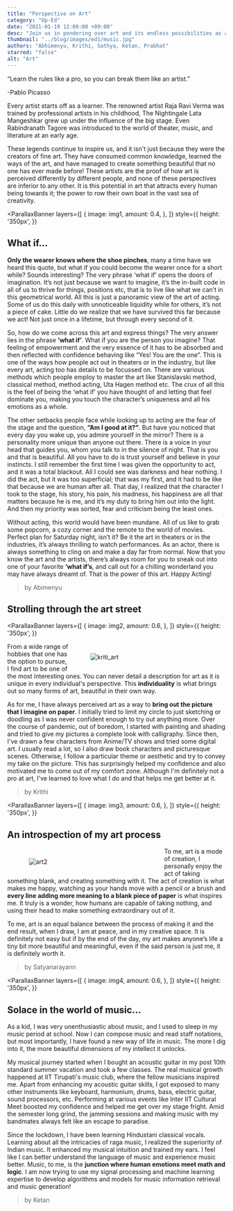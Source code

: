 ```yaml
---
title: "Perspective on Art"
category: "Op-Ed"
date: "2021-01-19 12:00:00 +09:00"
desc: "Join us in pondering over art and its endless possibilities as a few budding artists talk about what art means to them.."
thumbnail: "../blog/images/ed1/music.jpg"
authors: "Abhimenyu, Krithi, Sathya, Ketan, Prabhat"
starred: "false"
alt: "Art"
---
```




<p style={{fontFamily: '"Merriweather", serif'}}>“Learn the rules like a pro, so you can break them like an artist.”</p>
<GlobalStyle/>
<p>-Pablo Picasso</p>

Every artist starts off as a learner. The renowned artist Raja Ravi Verma was trained by professional artists in his childhood, The Nightingale Lata Mangeshkar grew up under the influence of the big stage. Even Rabindranath Tagore was introduced to the world of theater, music, and literature at an early age.

These legends continue to inspire us, and it isn't just because they were the creators of fine art. They have consumed common knowledge, learned the ways of the art, and have managed to create something beautiful that no one has ever made before! These artists are the proof of how art is perceived differently by different people, and none of these perspectives are inferior to any other. It is this potential in art that attracts every human being towards it; the power to row their own boat in the vast sea of creativity.

<ParallaxBanner
    layers={[
        {
            image: img1,
            amount: 0.4,
        },
    ]}
    style={{
        height: '350px',
    }}
>
</ParallaxBanner>

## What if...

**Only the wearer knows where the shoe pinches**, many a time have we heard this quote, but what if you could become the wearer once for a short while? Sounds interesting? The very phrase ‘what if’ opens the doors of imagination. It’s not just because we want to imagine, it’s the in-built code in all of us to thrive for things, positions etc, that is to live like what we can’t in this geometrical world. All this is just a panoramic view of the art of acting. Some of us do this daily with unnoticeable liquidity while for others, it’s not a piece of cake. Little do we realize that we have survived this far because we act! Not just once in a lifetime, but through every second of it.

So, how do we come across this art and express things? The very answer lies in the phrase **‘what if’**. What if you are the person you imagine? That feeling of empowerment and the very essence of it has to be absorbed and then reflected with confidence behaving like “Yes! You are the one”. This is one of the ways how people act out in theaters or in the industry, but like every art, acting too has details to be focussed on. There are various methods which people employ to master the art like Stanislavski method, classical method, method acting, Uta Hagen method etc. The crux of all this is the feel of being the ‘what if’ you have thought of and letting that feel dominate you, making you touch the character’s uniqueness and all his emotions as a whole.

The other setbacks people face while looking up to acting are the fear of the stage and the question, **“Am I good at it?”**. But have you noticed that every day you wake up, you admire yourself in the mirror? There is a personality more unique than anyone out there. There is a voice in your head that guides you, whom you talk to in the silence of night. That is you and that is beautiful. All you have to do is trust yourself and believe in your instincts. I still remember the first time I was given the opportunity to act, and it was a total blackout. All I could see was darkness and hear nothing. I did the act, but it was too superficial; that was my first, and it had to be like that because we are human after all. That day, I realized that the character I took to the stage, his story, his pain, his madness, his happiness are all that matters because he is me, and it’s my duty to bring him out into the light. And then my priority was sorted, fear and criticism being the least ones.

Without acting, this world would have been mundane. All of us like to grab some popcorn, a cozy corner and the remote to the world of movies. Perfect plan for Saturday night, isn’t it? Be it the art in theaters or in the industries, it’s always thrilling to watch performances. As an actor, there is always something to cling on and make a day far from normal. Now that you know the art and the artists, there’s always room for you to sneak out into one of your favorite **‘what if’s**, and call out for a chilling wonderland you may have always dreamt of. That is the power of this art. Happy Acting!

 > by Abimenyu

## Strolling through the art street

<ParallaxBanner
    layers={[
        {
            image: img2,
            amount: 0.6,
        },
    ]}
    style={{
        height: '350px',
    }}
>
</ParallaxBanner>

<div>
  <figure style='float: right; margin-right: 1em; width:30vw; max-width:300px; padding: 10px;'>
    <img src="./images/art/draw.jpg" alt="kriti_art" />
  </figure>
  <div style="
    text-align: left;
    margin-bottom: var(--sizing-md);">
    <p>
      From a wide range of hobbies that one has the option to pursue, I find art to be one of the most interesting ones. You can never detail a description for art as it is unique in every individual's perspective. This <b>individuality</b> is what brings out so many forms of art, beautiful in their own way. 
    </p>
    <p>
      As for me, I have always perceived art as a way to <b>bring out the picture that I imagine on paper</b>. I initially tried to limit my circle to just sketching or doodling as I was never confident enough to try out anything more. Over the course of pandemic, out of boredom, I started with painting and shading and tried to give my pictures a complete look with calligraphy. Since then, I've drawn a few characters from Anime/TV shows and tried some digital art. I usually read a lot, so I also draw book characters and picturesque scenes. Otherwise, I follow a particular theme or aesthetic and try to convey my take on the picture. This has surprisingly helped my confidence and also motivated me to come out of my comfort zone. Although I'm definitely not a pro at art, I've learned to love what I do and that helps me get better at it.
    </p>
  </div>
</div>

 > by Krithi

<ParallaxBanner
    layers={[
        {
            image: img3,
            amount: 0.6,
        },
    ]}
    style={{
        height: '350px',
    }}
>
</ParallaxBanner>

## An introspection of my art process

<div style="clear: both;">
  <figure style='float: left; margin-right: 1em; width:30vw; max-width:300px; padding: 10px;'>
    <img src="./images/art/draw2.jpg" alt="art2" />
  </figure>
  <div style="
    text-align: left;
    margin-bottom: var(--sizing-md);">
    <p>
      To me, art is a mode of creation, I personally enjoy the act of taking something blank, and creating something with it. The act of creation is what makes me happy, watching as your hands move with a pencil or a brush and <b>every line adding more meaning to a blank piece of paper</b> is what inspires me. It truly is a wonder, how humans are capable of taking nothing, and using their head to make something extraordinary out of it. 
    </p><p>
      To me, art is an equal balance between the process of making it and the end result, when I draw, I am at peace, and in my creative space. It is definitely not easy but if by the end of the day, my art makes anyone’s life a tiny bit more beautiful and meaningful, even if the said person is just me, it is definitely worth it.
    </p>
  </div>
</div>

 > by Satyanarayann

<ParallaxBanner
    layers={[
        {
            image: img4,
            amount: 0.6,
        },
    ]}
    style={{
        height: '350px',
    }}
>
</ParallaxBanner>

 ## Solace in the world of music...

As a kid, I was very unenthusiastic about music, and I used to sleep in my music period at school. Now I can compose music and read staff notations, but most importantly, I have found a new way of life in music. The more I dig into it, the more beautiful dimensions of my intellect it unlocks.

My musical journey started when I bought an acoustic guitar in my post 10th standard summer vacation and took a few classes. The real musical growth happened at IIT Tirupati's music club, where the fellow musicians inspired me. Apart from enhancing my acoustic guitar skills, I got exposed to many other instruments like keyboard, harmonium, drums, bass, electric guitar, sound processors, etc. Performing at various events like Inter IIT Cultural Meet boosted my confidence and helped me get over my stage fright. Amid the semester long grind, the jamming sessions and making music with my bandmates always felt like an escape to paradise.  

Since the lockdown, I have been learning Hindustani classical vocals. Learning about all the intricacies of raga music, I realized the superiority of Indian music. It enhanced my musical intuition and trained my ears. I feel like I can better understand the language of music and experience music better. Music, to me, is the <b>junction where human emotions meet math and logic</b>. I am now trying to use my signal processing and machine learning expertise to develop algorithms and models for music information retrieval and music generation!

 > by Ketan
